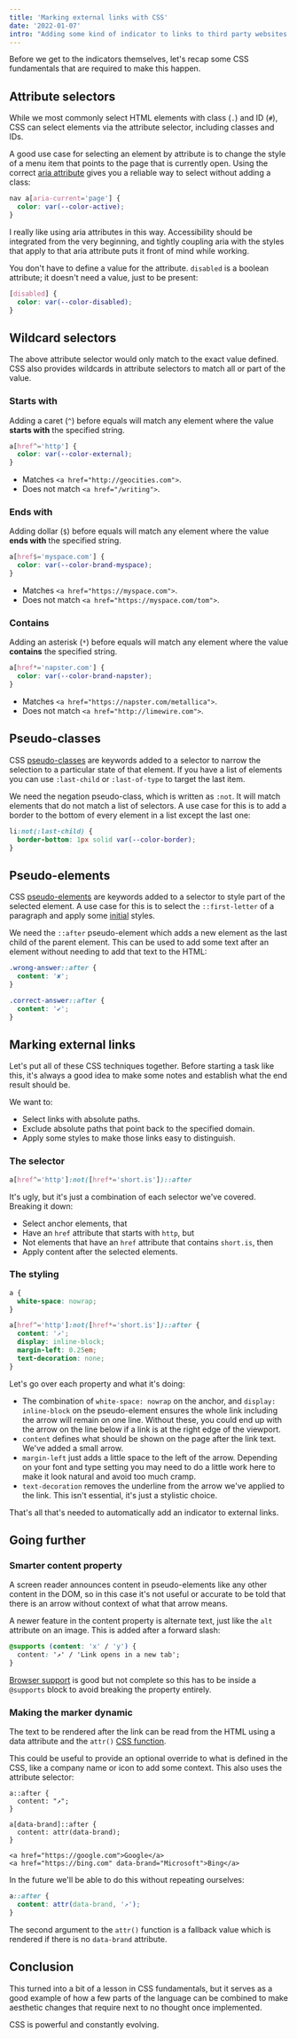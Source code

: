 ```yaml
---
title: 'Marking external links with CSS'
date: '2022-01-07'
intro: "Adding some kind of indicator to links to third party websites is good practice, hinting to the user that they're about to leave the site they're reading. By combining a few CSS tricks and techniques it's possible to add these automatically."
---
```


Before we get to the indicators themselves, let's recap some CSS fundamentals that are required to make this happen.

## Attribute selectors

While we most commonly select HTML elements with class (`.`) and ID (`#`), CSS can select elements via the attribute selector, including classes and IDs.

A good use case for selecting an element by attribute is to change the style of a menu item that points to the page that is currently open. Using the correct [aria attribute](https://developer.mozilla.org/en-US/docs/Web/Accessibility/ARIA/Attributes/aria-current) gives you a reliable way to select without adding a class:

```css
nav a[aria-current='page'] {
  color: var(--color-active);
}
```

I really like using aria attributes in this way. Accessibility should be integrated from the very beginning, and tightly coupling aria with the styles that apply to that aria attribute puts it front of mind while working.

You don't have to define a value for the attribute. `disabled` is a boolean attribute; it doesn't need a value, just to be present:

```css
[disabled] {
  color: var(--color-disabled);
}
```

## Wildcard selectors

The above attribute selector would only match to the exact value defined. CSS also provides wildcards in attribute selectors to match all or part of the value.

### Starts with

Adding a caret (`^`) before equals will match any element where the value **starts with** the specified string.

```css
a[href^='http'] {
  color: var(--color-external);
}
```

- Matches `<a href="http://geocities.com">`.
- Does not match `<a href="/writing">`.

### Ends with

Adding dollar (`$`) before equals will match any element where the value **ends with** the specified string.

```css
a[href$='myspace.com'] {
  color: var(--color-brand-myspace);
}
```

- Matches `<a href="https://myspace.com">`.
- Does not match `<a href="https://myspace.com/tom">`.

### Contains

Adding an asterisk (`*`) before equals will match any element where the value **contains** the specified string.

```css
a[href*='napster.com'] {
  color: var(--color-brand-napster);
}
```

- Matches `<a href="https://napster.com/metallica">`.
- Does not match `<a href="http://limewire.com">`.

## Pseudo-classes

CSS [pseudo-classes](https://developer.mozilla.org/en-US/docs/Web/CSS/Pseudo-classes) are keywords added to a selector to narrow the selection to a particular state of that element. If you have a list of elements you can use `:last-child` or `:last-of-type` to target the last item.

We need the negation pseudo-class, which is written as `:not`. It will match elements that do not match a list of selectors. A use case for this is to add a border to the bottom of every element in a list except the last one:

```css
li:not(:last-child) {
  border-bottom: 1px solid var(--color-border);
}
```

## Pseudo-elements

CSS [pseudo-elements](https://developer.mozilla.org/en-US/docs/Web/CSS/Pseudo-elements) are keywords added to a selector to style part of the selected element. A use case for this is to select the `::first-letter` of a paragraph and apply some [initial](https://en.wikipedia.org/wiki/Initial) styles.

We need the `::after` pseudo-element which adds a new element as the last child of the parent element. This can be used to add some text after an element without needing to add that text to the HTML:

```css
.wrong-answer::after {
  content: '✘';
}

.correct-answer::after {
  content: '✔';
}
```

## Marking external links

Let's put all of these CSS techniques together. Before starting a task like this, it's always a good idea to make some notes and establish what the end result should be.

We want to:

- Select links with absolute paths.
- Exclude absolute paths that point back to the specified domain.
- Apply some styles to make those links easy to distinguish.

### The selector

```css
a[href^='http']:not([href*='short.is'])::after
```

It's ugly, but it's just a combination of each selector we've covered. Breaking it down:

- Select anchor elements, that
- Have an `href` attribute that starts with `http`, but
- Not elements that have an `href` attribute that contains `short.is`, then
- Apply content after the selected elements.

### The styling

```css
a {
  white-space: nowrap;
}

a[href^='http']:not([href*='short.is'])::after {
  content: '↗';
  display: inline-block;
  margin-left: 0.25em;
  text-decoration: none;
}
```

Let's go over each property and what it's doing:

- The combination of `white-space: nowrap` on the anchor, and `display: inline-block` on the pseudo-element ensures the whole link including the arrow will remain on one line. Without these, you could end up with the arrow on the line below if a link is at the right edge of the viewport.
- `content` defines what should be shown on the page after the link text. We've added a small arrow.
- `margin-left` just adds a little space to the left of the arrow. Depending on your font and type setting you may need to do a little work here to make it look natural and avoid too much cramp.
- `text-decoration` removes the underline from the arrow we've applied to the link. This isn't essential, it's just a stylistic choice.

That's all that's needed to automatically add an indicator to external links.

## Going further

### Smarter content property

A screen reader announces content in pseudo-elements like any other content in the DOM, so in this case it's not useful or accurate to be told that there is an arrow without context of what that arrow means.

A newer feature in the content property is alternate text, just like the `alt` attribute on an image. This is added after a forward slash:

```css
@supports (content: 'x' / 'y') {
  content: '↗' / 'Link opens in a new tab';
}
```

[Browser support](https://developer.mozilla.org/en-US/docs/Web/CSS/content#browser_compatibility) is good but not complete so this has to be inside a `@supports` block to avoid breaking the property entirely.

### Making the marker dynamic

The text to be rendered after the link can be read from the HTML using a data attribute and the `attr()` [CSS function](<https://developer.mozilla.org/en-US/docs/Web/CSS/attr()>).

This could be useful to provide an optional override to what is defined in the CSS, like a company name or icon to add some context. This also uses the attribute selector:

```
a::after {
  content: "↗";
}

a[data-brand]::after {
  content: attr(data-brand);
}

<a href="https://google.com">Google</a>
<a href="https://bing.com" data-brand="Microsoft">Bing</a>
```

In the future we'll be able to do this without repeating ourselves:

```css
a::after {
  content: attr(data-brand, '↗');
}
```

The second argument to the `attr()` function is a fallback value which is rendered if there is no `data-brand` attribute.

## Conclusion

This turned into a bit of a lesson in CSS fundamentals, but it serves as a good example of how a few parts of the language can be combined to make aesthetic changes that require next to no thought once implemented.

CSS is powerful and constantly evolving.

<ExampleEmbed title="Marking external links" url="https://examples.short.is/marking-external-links/" />
